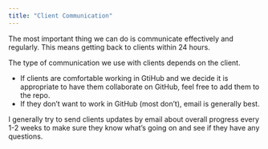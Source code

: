 ```yaml
---
title: "Client Communication"
---
```


The most important thing we can do is communicate effectively and regularly. This means getting back to clients within 24 hours. 

The type of communication we use with clients depends on the client. 

- If clients are comfortable working in GtiHub and we decide it is appropriate to have them collaborate on GitHub, feel free to add them to the repo.
- If they don't want to work in GitHub (most don't), email is generally best.

I generally try to send clients updates by email about overall progress every 1-2 weeks to make sure they know what's going on and see if they have any questions.
